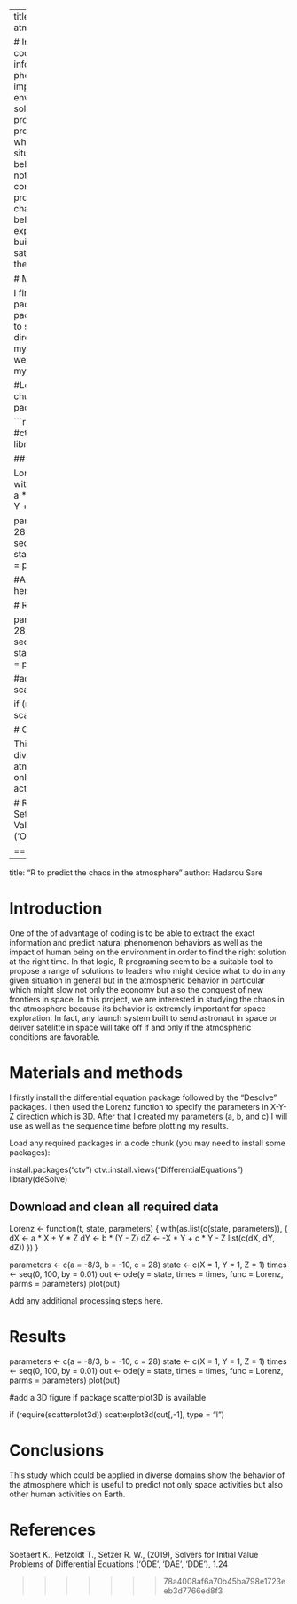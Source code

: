 
---
title: "R to predict the chaos in the atmosphere"
author: Hadarou Sare


# Introduction
One of the of advantage of coding is to be able to extract the exact information and predict natural phenomenon behaviors as well as the impact of human being on the environment in order to find the right solution at the right time. In that logic, R programing seem to be a suitable tool to propose a range of solutions to leaders who might decide what to do in any given situation in general but in the atmospheric behavior in particular which might slow not only the economy but also the conquest of new frontiers in space.
In this project, we are interested in studying the chaos in the atmosphere because its behavior is extremely important for space exploration. In fact, any launch system built to send astronaut in space or deliver satelitte in space will take off if and only if the atmospheric conditions are favorable.
 

# Materials and methods

I firstly install the differential equation package followed by the “Desolve” packages. I then used the Lorenz function to specify the parameters in X-Y-Z direction which is 3D. After that I created my parameters (a, b, and c) I will use as well as the sequence time before plotting my results.



#Load any required packages in a code chunk (you may need to install some packages):


```r
#install.packages("ctv")
#ctv::install.views("DifferentialEquations")
library(deSolve)



## Download and clean all required data

Lorenz <- function(t, state, parameters) {
  with(as.list(c(state, parameters)), {
    dX <- a * X + Y * Z
    dY <- b * (Y - Z)
    dZ <- -X * Y + c * Y - Z
    list(c(dX, dY, dZ))
  })
}

parameters <- c(a = -8/3, b = -10, c = 28)
state <- c(X = 1, Y = 1, Z = 1)
times <- seq(0, 100, by = 0.01)
out <- ode(y = state, times = times, func = Lorenz, parms = parameters)
plot(out)




#Add any additional processing steps here.

# Results



parameters <- c(a = -8/3, b = -10, c = 28)
state <- c(X = 1, Y = 1, Z = 1)
times <- seq(0, 100, by = 0.01)
out <- ode(y = state, times = times, func = Lorenz, parms = parameters)
plot(out)

#add a 3D figure if package scatterplot3D is available

if (require(scatterplot3d))
  scatterplot3d(out[,-1], type = "l")
```

# Conclusions

This study which could be applied in diverse domains show the behavior of the atmosphere which is useful to predict not only space activities but also other human activities on Earth. 

# References
Soetaert K., Petzoldt T., Setzer R. W., (2019), Solvers for Initial Value Problems of Differential Equations
('ODE', 'DAE', 'DDE'), 1.24

=======
---
title: "R to predict the chaos in the atmosphere"
author: Hadarou Sare


# Introduction
One of the of advantage of coding is to be able to extract the exact information and predict natural phenomenon behaviors as well as the impact of human being on the environment in order to find the right solution at the right time. In that logic, R programing seem to be a suitable tool to propose a range of solutions to leaders who might decide what to do in any given situation in general but in the atmospheric behavior in particular which might slow not only the economy but also the conquest of new frontiers in space.
In this project, we are interested in studying the chaos in the atmosphere because its behavior is extremely important for space exploration. In fact, any launch system built to send astronaut in space or deliver satelitte in space will take off if and only if the atmospheric conditions are favorable.
 

# Materials and methods

I firstly install the differential equation package followed by the “Desolve” packages. I then used the Lorenz function to specify the parameters in X-Y-Z direction which is 3D. After that I created my parameters (a, b, and c) I will use as well as the sequence time before plotting my results.



Load any required packages in a code chunk (you may need to install some packages):



install.packages("ctv")
ctv::install.views("DifferentialEquations")
library(deSolve)



## Download and clean all required data

Lorenz <- function(t, state, parameters) {
  with(as.list(c(state, parameters)), {
    dX <- a * X + Y * Z
    dY <- b * (Y - Z)
    dZ <- -X * Y + c * Y - Z
    list(c(dX, dY, dZ))
  })
}

parameters <- c(a = -8/3, b = -10, c = 28)
state <- c(X = 1, Y = 1, Z = 1)
times <- seq(0, 100, by = 0.01)
out <- ode(y = state, times = times, func = Lorenz, parms = parameters)
plot(out)




Add any additional processing steps here.

# Results



parameters <- c(a = -8/3, b = -10, c = 28)
state <- c(X = 1, Y = 1, Z = 1)
times <- seq(0, 100, by = 0.01)
out <- ode(y = state, times = times, func = Lorenz, parms = parameters)
plot(out)

#add a 3D figure if package scatterplot3D is available

if (require(scatterplot3d))
  scatterplot3d(out[,-1], type = "l")


# Conclusions

This study which could be applied in diverse domains show the behavior of the atmosphere which is useful to predict not only space activities but also other human activities on Earth. 

# References
Soetaert K., Petzoldt T., Setzer R. W., (2019), Solvers for Initial Value Problems of Differential Equations
('ODE', 'DAE', 'DDE'), 1.24

>>>>>>> 78a4008af6a70b45ba798e1723eeb3d7766ed8f3
